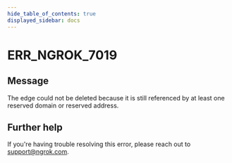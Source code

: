 ```yaml
---
hide_table_of_contents: true
displayed_sidebar: docs
---
```



# ERR_NGROK_7019

## Message

The edge could not be deleted because it is still referenced by at least one reserved domain or reserved address.

<ErrorDetails error="err_ngrok_7019" />

## Further help

If you're having trouble resolving this error, please reach out to [support@ngrok.com](mailto:support@ngrok.com?subject=Help%20with%20ERR_NGROK_7019).
